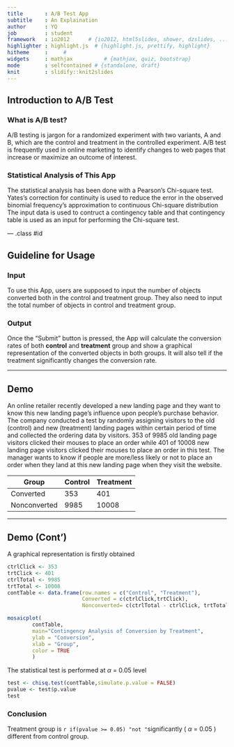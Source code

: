 ```yaml
---
title       : A/B Test App
subtitle    : An Explaination
author      : YQ
job         : student
framework   : io2012      # {io2012, html5slides, shower, dzslides, ...}
highlighter : highlight.js  # {highlight.js, prettify, highlight}
hitheme     :     # 
widgets     : mathjax          # {mathjax, quiz, bootstrap}
mode        : selfcontained # {standalone, draft}
knit        : slidify::knit2slides
---
```


## Introduction to A/B Test

### What is A/B test?
A/B testing is jargon for a randomized experiment with two variants, A and B, which are the control and treatment in the controlled experiment. A/B test is frequently used in online marketing to identify changes to web pages that increase or maximize an outcome of interest.

### Statistical Analysis of This App

The statistical analysis has been done with a Pearson's Chi-square test. Yates's correction for continuity is used to reduce the error in the observed binomial frequency's approximation to continuous Chi-square distribution The input data is used to contruct a contingency table and that contingency table is used as an input for performing the Chi-square test.


--- .class #id 

## Guideline for Usage

### Input

To use this App, users are supposed to input the number of objects converted both in the control and treatment group. They also need to input the total number of objects in control and treatment group.

### Output

Once the "Submit" button is pressed, the App will calculate the conversion rates of both __control__ and __treatment__ group and show a graphical representation of the converted objects in both groups. It will also tell if the treatment significantly changes the conversion rate.

---


## Demo

An online retailer recently developed a new landing page and they want to know this new landing page's influence upon people's purchase behavior. The company conducted a test by randomly assigning visitors  to the old (control) and new (treatment) landing pages within certain period of time and collected the ordering data by visitors. 353 of 9985 old landing page visitors clicked their mouses to place an order while 401 of 10008 new landing page visitors clicked their mouses to place an order in this test. The manager wants to know if people are more/less likely or not to place an order when they land at this new landing page when they visit the website.

Group |Control  | Treatment
------------- |------------- | -------------
Converted |353  | 401
Nonconverted  | 9985 | 10008


---

## Demo (Cont')

A graphical representation is firstly obtained

```r
ctrlClick <- 353
trtClick <- 401
ctrlTotal <- 9985
trtTotal <- 10008
contTable <- data.frame(row.names = c("Control", "Treatment"), 
                        Converted = c(ctrlClick,trtClick), 
                        Nonconverted= c(ctrlTotal - ctrlClick, trtTotal - trtClick))

mosaicplot(
        contTable, 
        main="Contingency Analysis of Conversion by Treatment", 
        ylab = "Conversion", 
        xlab = "Group",
        color = TRUE 
        )

```


The statistical test is performed at $\alpha$ = 0.05 level

```r

test <- chisq.test(contTable,simulate.p.value = FALSE)
pvalue <- test$p.value
test

```

### Conclusion
Treatment group is `r if(pvalue >= 0.05) "not "`significantly ( $\alpha$    = 0.05 ) different from control group.

